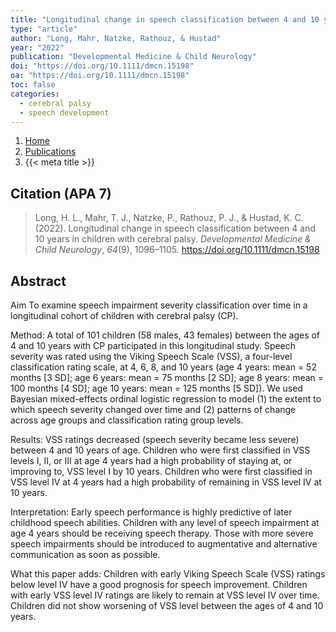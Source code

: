 ```yaml
---
title: "Longitudinal change in speech classification between 4 and 10 years in children with cerebral palsy"
type: "article"
author: "Long, Mahr, Natzke, Rathouz, & Hustad"
year: "2022"
publication: "Developmental Medicine & Child Neurology"
doi: "https://doi.org/10.1111/dmcn.15198"
oa: "https://doi.org/10.1111/dmcn.15198"
toc: false
categories:
  - cerebral palsy
  - speech development
---
```


```{=html}
<nav aria-label="breadcrumb">
  <ol class="breadcrumb">
    <li class="breadcrumb-item"><a href="../../index.html">Home</a></li>
    <li class="breadcrumb-item"><a href="../../publications.html">Publications</a></li>
    <li class="breadcrumb-item active" aria-current="page">{{< meta title >}}</li>
  </ol>
</nav>
```

## Citation (APA 7)

> Long, H. L., Mahr, T. J., Natzke, P., Rathouz, P. J., & Hustad, K. C. (2022). Longitudinal change in speech classification between 4 and 10 years in children with cerebral palsy. *Developmental Medicine & Child Neurology*, *64*(9), 1096--1105. <https://doi.org/10.1111/dmcn.15198>

## Abstract

Aim To examine speech impairment severity classification over time in a longitudinal cohort of children with cerebral palsy (CP).

Method: A total of 101 children (58 males, 43 females) between the ages of 4 and 10 years with CP participated in this longitudinal study. Speech severity was rated using the Viking Speech Scale (VSS), a four-level classification rating scale, at 4, 6, 8, and 10 years (age 4 years: mean = 52 months \[3 SD\]; age 6 years: mean = 75 months \[2 SD\]; age 8 years: mean = 100 months \[4 SD\]; age 10 years: mean = 125 months \[5 SD\]). We used Bayesian mixed-effects ordinal logistic regression to model (1) the extent to which speech severity changed over time and (2) patterns of change across age groups and classification rating group levels.

Results: VSS ratings decreased (speech severity became less severe) between 4 and 10 years of age. Children who were first classified in VSS levels I, II, or III at age 4 years had a high probability of staying at, or improving to, VSS level I by 10 years. Children who were first classified in VSS level IV at 4 years had a high probability of remaining in VSS level IV at 10 years.

Interpretation: Early speech performance is highly predictive of later childhood speech abilities. Children with any level of speech impairment at age 4 years should be receiving speech therapy. Those with more severe speech impairments should be introduced to augmentative and alternative communication as soon as possible.

What this paper adds: Children with early Viking Speech Scale (VSS) ratings below level IV have a good prognosis for speech improvement. Children with early VSS level IV ratings are likely to remain at VSS level IV over time. Children did not show worsening of VSS level between the ages of 4 and 10 years.
